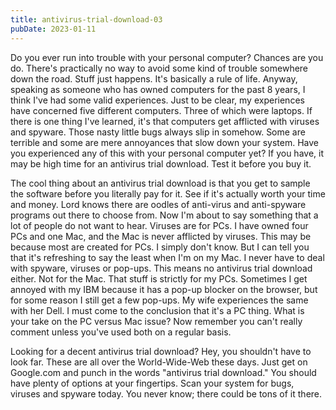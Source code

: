 ```yaml
---
title: antivirus-trial-download-03
pubDate: 2023-01-11
---
```


Do you ever run into trouble with your personal computer? Chances are you do. There's practically no way to avoid some kind of trouble somewhere down the road. Stuff just happens. It's basically a rule of life. Anyway, speaking as someone who has owned computers for the past 8 years, I think I've had some valid experiences. Just to be clear, my experiences have concerned five different computers. Three of which were laptops. If there is one thing I've learned, it's that computers get afflicted with viruses and spyware. Those nasty little bugs always slip in somehow. Some are terrible and some are mere annoyances that slow down your system. Have you experienced any of this with your personal computer yet? If you have, it may be high time for an antivirus trial download. Test it before you buy it. 

The cool thing about an antivirus trial download is that you get to sample the software before you literally pay for it. See if it's actually worth your time and money. Lord knows there are oodles of anti-virus and anti-spyware programs out there to choose from. Now I'm about to say something that a lot of people do not want to hear. Viruses are for PCs. I have owned four PCs and one Mac, and the Mac is never afflicted by viruses. This may be because most are created for PCs. I simply don't know. But I can tell you that it's refreshing to say the least when I'm on my Mac. I never have to deal with spyware, viruses or pop-ups. This means no antivirus trial download either. Not for the Mac. That stuff is strictly for my PCs. Sometimes I get annoyed with my IBM because it has a pop-up blocker on the browser, but for some reason I still get a few pop-ups. My wife experiences the same with her Dell. I must come to the conclusion that it's a PC thing. What is your take on the PC versus Mac issue? Now remember you can't really comment unless you've used both on a regular basis. 

Looking for a decent antivirus trial download? Hey, you shouldn't have to look far. These are all over the World-Wide-Web these days. Just get on Google.com and punch in the words "antivirus trial download." You should have plenty of options at your fingertips. Scan your system for bugs, viruses and spyware today. You never know; there could be tons of it there.